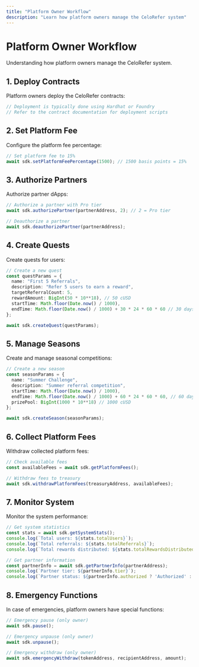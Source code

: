 ```yaml
---
title: "Platform Owner Workflow"
description: "Learn how platform owners manage the CeloRefer system"
---
```


# Platform Owner Workflow

Understanding how platform owners manage the CeloRefer system.

## 1. Deploy Contracts

Platform owners deploy the CeloRefer contracts:

```typescript
// Deployment is typically done using Hardhat or Foundry
// Refer to the contract documentation for deployment scripts
```

## 2. Set Platform Fee

Configure the platform fee percentage:

```typescript
// Set platform fee to 15%
await sdk.setPlatformFeePercentage(1500); // 1500 basis points = 15%
```

## 3. Authorize Partners

Authorize partner dApps:

```typescript
// Authorize a partner with Pro tier
await sdk.authorizePartner(partnerAddress, 2); // 2 = Pro tier

// Deauthorize a partner
await sdk.deauthorizePartner(partnerAddress);
```

## 4. Create Quests

Create quests for users:

```typescript
// Create a new quest
const questParams = {
  name: "First 5 Referrals",
  description: "Refer 5 users to earn a reward",
  targetReferralCount: 5,
  rewardAmount: BigInt(50 * 10**18), // 50 cUSD
  startTime: Math.floor(Date.now() / 1000),
  endTime: Math.floor(Date.now() / 1000) + 30 * 24 * 60 * 60 // 30 days
};

await sdk.createQuest(questParams);
```

## 5. Manage Seasons

Create and manage seasonal competitions:

```typescript
// Create a new season
const seasonParams = {
  name: "Summer Challenge",
  description: "Summer referral competition",
  startTime: Math.floor(Date.now() / 1000),
  endTime: Math.floor(Date.now() / 1000) + 60 * 24 * 60 * 60, // 60 days
  prizePool: BigInt(1000 * 10**18) // 1000 cUSD
};

await sdk.createSeason(seasonParams);
```

## 6. Collect Platform Fees

Withdraw collected platform fees:

```typescript
// Check available fees
const availableFees = await sdk.getPlatformFees();

// Withdraw fees to treasury
await sdk.withdrawPlatformFees(treasuryAddress, availableFees);
```

## 7. Monitor System

Monitor the system performance:

```typescript
// Get system statistics
const stats = await sdk.getSystemStats();
console.log(`Total users: ${stats.totalUsers}`);
console.log(`Total referrals: ${stats.totalReferrals}`);
console.log(`Total rewards distributed: ${stats.totalRewardsDistributed}`);

// Get partner information
const partnerInfo = await sdk.getPartnerInfo(partnerAddress);
console.log(`Partner tier: ${partnerInfo.tier}`);
console.log(`Partner status: ${partnerInfo.authorized ? 'Authorized' : 'Not authorized'}`);
```

## 8. Emergency Functions

In case of emergencies, platform owners have special functions:

```typescript
// Emergency pause (only owner)
await sdk.pause();

// Emergency unpause (only owner)
await sdk.unpause();

// Emergency withdraw (only owner)
await sdk.emergencyWithdraw(tokenAddress, recipientAddress, amount);
```